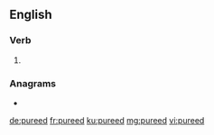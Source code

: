 {{also|puréed}}
==English==

===Verb===
{{head|en|verb form}}

# {{en-past of|puree}}

===Anagrams===
* {{l|en|perdue}}

[[de:pureed]]
[[fr:pureed]]
[[ku:pureed]]
[[mg:pureed]]
[[vi:pureed]]